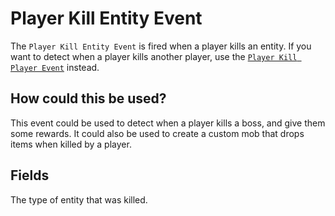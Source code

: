 
# Player Kill Entity Event

The `Player Kill Entity Event` is fired when a player kills an entity. If you want to detect when a player kills another player, use the [`Player Kill Player Event`](PlayerKillPlayerEvent) instead.

## How could this be used?

This event could be used to detect when a player kills a boss, and give them some rewards. It could also be used to create a custom mob that drops items when killed by a player.

## Fields

<EventsField />

<EntryField name="Entity Type" optional>
    The type of entity that was killed.
</EntryField>
